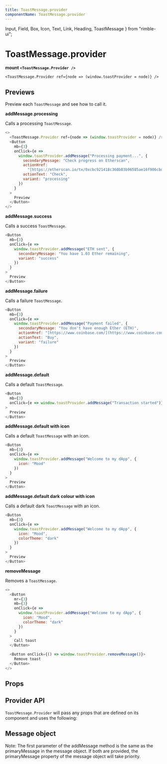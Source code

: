 ```yaml
---
title: ToastMessage.provider
componentName: ToastMessage.provider
---
```


  Input,
  Field,
  Box,
  Icon,
  Text,
  Link,
  Heading,
  ToastMessage
} from "rimble-ui";

# ToastMessage.provider

**mount `<ToastMessage.Provider />`**

```lang=jsx
<ToastMessage.Provider ref={node => (window.toastProvider = node)} />
```

## Previews

Preview each `ToastMessage` and see how to call it.

**addMessage.processing**

Calls a processing `ToastMessage`.

```js is=react-live
<>
  <ToastMessage.Provider ref={node => (window.toastProvider = node)} />
  <Button
    mb={3}
    onClick={e =>
      window.toastProvider.addMessage("Processing payment...", {
        secondaryMessage: "Check progress on Etherscan",
        actionHref:
          "[https://etherscan.io/tx/0xcbc921418c360b03b96585ae16f906cbd48c8d6c2cc7b82c6db430390a9fcfed](https://etherscan.io/tx/0xcbc921418c360b03b96585ae16f906cbd48c8d6c2cc7b82c6db430390a9fcfed)",
        actionText: "Check",
        variant: "processing"
      })
    }
  >
    Preview
  </Button>
</>
```

**addMessage.success**

Calls a success `ToastMessage`.

```js is=react-live
<Button
  mb={3}
  onClick={e =>
    window.toastProvider.addMessage("ETH sent", {
      secondaryMessage: "You have 1.03 Ether remaining",
      variant: "success"
    })
  }
>
  Preview
</Button>
```

**addMessage.failure**

Calls a failure `ToastMessage`.

```js is=react-live
<Button
  mb={3}
  onClick={e =>
    window.toastProvider.addMessage("Payment failed", {
      secondaryMessage: "You don't have enough Ether (ETH)",
      actionHref: "[https://www.coinbase.com/](https://www.coinbase.com/)",
      actionText: "Buy",
      variant: "failure"
    })
  }
>
  Preview
</Button>
```

**addMessage.default**

Calls a default `ToastMessage`.

```js is=react-live
<Button
  mb={3}
  onClick={e => window.toastProvider.addMessage("Transaction started")}
>
  Preview
</Button>
```

**addMessage.default with icon**

Calls a default `ToastMessage` with an icon.

```js is=react-live
<Button
  mb={3}
  onClick={e =>
    window.toastProvider.addMessage("Welcome to my dApp", {
      icon: "Mood"
    })
  }
>
  Preview
</Button>
```

**addMessage.default dark colour with icon**

Calls a default dark `ToastMessage` with an icon.

```js is=react-live
<Button
  mb={3}
  onClick={e =>
    window.toastProvider.addMessage("Welcome to my dApp", {
      icon: "Mood",
      colorTheme: "dark"
    })
  }
>
  Preview
</Button>
```

**removeMessage**

Removes a `ToastMessage`.

```js is=react-live
<>
  <Button
    mr={3}
    mb={3}
    onClick={e =>
      window.toastProvider.addMessage("Welcome to my dApp", {
        icon: "Mood",
        colorTheme: "dark"
      })
    }
  >
    Call toast
  </Button>

  <Button onClick={() => window.toastProvider.removeMessage()}>
    Remove toast
  </Button>
</>
```

## Props

<PropsTable propMetaData={props.propMetaData} />

## Provider API

`ToastMessage.Provider` will pass any props that are defined on its component and uses the following:

## Message object

Note: The first parameter of the addMessage method is the same as the primaryMessage in the message object. If both are provided, the primaryMessage property of the message object will take priority.
